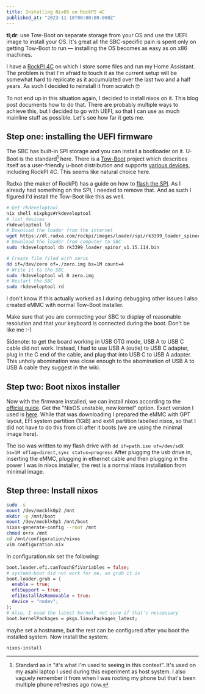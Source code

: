 ```yaml
---
title: Installing NixOS on RockPI 4C
published_at: "2023-11-18T00:00:00.000Z"
---
```


**tl;dr**: use Tow-Boot on separate storage from your OS and use the UEFI image
to install your OS. It's great all the SBC-specific pain is spent only on getting
Tow-Boot to run — installing the OS becomes as easy as on x86 machines.

I have a [RockPI 4C](https://rockpi.org/rockpi4) on which I store some files and
run my Home Assistant. The problem is that I'm afraid to touch it as the current
setup will be somewhat hard to replicate as it accumulated over the last two and
a half years. As such I decided to reinstall it from scratch 🤓

To not end up in this situation again, I decided to install nixos on it. This blog
post documents how to do that. There are probably multiple ways to achieve this,
but I decided to go with UEFI, so that I can use as much mainline stuff as possible.
Let's see how far it gets me.

## Step one: installing the UEFI firmware

The SBC has built-in SPI storage and you can install a bootloader on it. U-Boot
is the standard[^fn] here. There is a [Tow-Boot](https://tow-boot.org) project
which describes itself as a user-friendly u-boot distribution and supports
[various devices](https://tow-boot.org/devices/index.html), including RockPI 4C.
This seems like natural choice here.

[^fn]: Standard as in "it's what I'm used to seeing in this context". It's used
  on my asahi laptop I used during this experiment as host system. I also vaguely
  remember it from when I was rooting my phone but that's been multiple phone
  refreshes ago now.

Radxa (the maker of RockPI) has a guide on how to [flash the SPI](https://wiki.radxa.com/Rockpi4/dev/spi-install).
As I already had something on the SPI, I needed to remove that. And as such I
figured I'd install the Tow-Boot like this as well.

```sh
# Get rkdeveloptool
nix shell nixpkgs#rkdeveloptool
# list devices
rkdeveloptool ld
# Download the loader from the internet
wget https://dl.radxa.com/rockpi/images/loader/spi/rk3399_loader_spinor_v1.15.114.bin
# Download the loader from computer to SBC
sudo rkdeveloptool db rk3399_loader_spinor_v1.15.114.bin

# Create file filed with zeros
dd if=/dev/zero of=./zero.img bs=1M count=4
# Write it to the SBC
sudo rkdeveloptool wl 0 zero.img
# Restart the SBC
sudo rkdeveloptool rd
```

I don't know if this actually worked as I during debugging other issues I also
created eMMC with normal Tow-Boot installer.

Make sure that you are connecting your SBC to display of reasonable resolution
and that your keyboard is connected during the boot. Don't be like me :-)

Sidenote: to get the board working in USB OTG mode, USB A to USB C cable did not
work. Instead, I had to use USB A (outie) to USB C adapter, plug in the C end of
the cable, and plug that into USB C to USB A adapter. This unholy abomination was
close enough to the abomination of USB A to USB A cable they suggest in the wiki.

## Step two: Boot nixos installer

Now with the firmware installed, we can install nixos according to the
[official guide](https://nixos.wiki/wiki/NixOS_on_ARM/UEFI).
Get the "NixOS unstable, new kernel" option. Exact version I used is [here][iso].
While that was downloading I prepared the eMMC with GPT layout, EFI system
partition (1GiB) and ext4 partition labelled nixos, so that I did not have to do
this from cli after it boots (we are using the minimal image here).

[iso]: https://hydra.nixos.org/build/241306652/download/1/nixos-minimal-23.11pre549786.c757e9bd77b1-aarch64-linux.iso

The iso was written to my flash drive with `dd if=path.iso of=/dev/sdX bs=1M oflag=direct,sync status=progress`
After plugging the usb drive in, inserting the eMMC, plugging in ethernet cable
and then plugging in the power I was in nixos installer, the rest is a normal
nixos installation from minimal image.

## Step three: Install nixos

```bash
sudo -s
mount /dev/mmcblk0p2 /mnt
mkdir -p /mnt/boot
mount /dev/mmcblk0p1 /mnt/boot
nixos-generate-config --root /mnt
chmod o+rx /mnt
cd /mnt/configuration/nixos
vim configuration.nix
```

In configuration.nix set the following:

```nix
boot.loader.efi.canTouchEfiVariables = false;
# systemd-boot did not work for me, so grub it is
boot.loader.grub = {
  enable = true;
  efiSupport = true;
  efiInstallAsRemovable = true;
  device = "nodev";
};
# Also, I used the latest kernel, not sure if that's neccessary
boot.kernelPackages = pkgs.linuxPackages_latest;
```

maybe set a hostname, but the rest can be configured after you boot the installed
system. Now install the system:

```bash
nixos-install
```